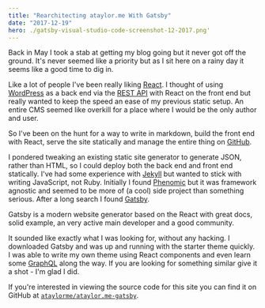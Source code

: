 ```yaml
---
title: "Rearchitecting ataylor.me With Gatsby"
date: "2017-12-19"
hero: ./gatsby-visual-studio-code-screenshot-12-2017.png'
---
```


Back in May I took a stab at getting my blog going but it never got off the ground. It's never seemed like a priority but as I sit here on a rainy day it seems like a good time to dig in.

Like a lot of people I've been really liking [React](https://reactjs.org/). I thought of using [WordPress](https://wordpress.org/) as a back end via the [REST API](https://developer.wordpress.org/rest-api/) with React on the front end but really wanted to keep the speed an ease of my previous static setup. An entire CMS seemed like overkill for a place where I would be the only author and user.

So I've been on the hunt for a way to write in markdown, build the front end with React, serve the site statically and manage the entire thing on [GitHub](https://github.com/).

I pondered tweaking an existing static site generator to generate JSON, rather than HTML, so I could deploy both the back end and front end statically. I've had some experience with [Jekyll](https://jekyllrb.com/) but wanted to stick with writing JavaScript, not Ruby. Initially I found [Phenomic](https://phenomic.io/) but it was framework agnostic and seemed to be more of (a cool) side project than something serious. After a long search I found [Gatsby](https://www.gatsbyjs.org/).

Gatsby is a modern website generator based on the React with great docs, solid example, an very active main developer and a good community.

It sounded like exactly what I was looking for, without any hacking. I downloaded Gatsby and was up and running with the starter theme quickly. I was able to write my own theme using React components and even learn some [GraphQL](http://graphql.org/) along the way. If you are looking for something similar give it a shot - I'm glad I did.

If you're interested in viewing the source code for this site you can find it on GitHub at [`ataylorme/ataylor.me-gatsby`](https://github.com/ataylorme/ataylor.me-gatsby).
